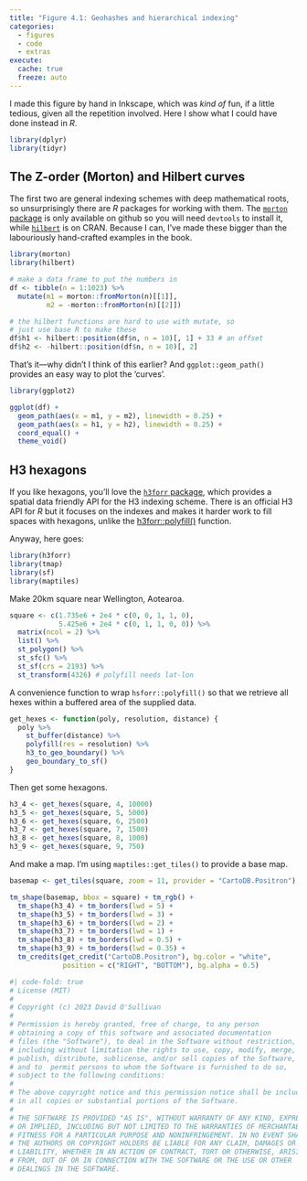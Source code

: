 ```yaml
---
title: "Figure 4.1: Geohashes and hierarchical indexing"
categories: 
  - figures
  - code
  - extras
execute: 
  cache: true
  freeze: auto
---
```


I made this figure by hand in Inkscape, which was _kind of_ fun, if a little tedious, given all the repetition involved. Here I show what I could have done instead in _R_.

```r
library(dplyr)
library(tidyr)
```

## The Z-order (Morton) and Hilbert curves
The first two are general indexing schemes with deep mathematical roots, so unsurprisingly there are _R_ packages for working with them. The [`morton` package](https://github.com/s-u/morton) is only available on github so you will need `devtools` to install it, while [`hilbert`](https://cloud.r-project.org/web/packages/hilbert/index.html) is on CRAN. Because I can, I've made these bigger than the labouriously hand-crafted examples in the book.

```R
library(morton)
library(hilbert)

# make a data frame to put the numbers in
df <- tibble(n = 1:1023) %>%
  mutate(m1 = morton::fromMorton(n)[[1]],
         m2 = -morton::fromMorton(n)[[2]])

# the hilbert functions are hard to use with mutate, so 
# just use base R to make these
df$h1 <- hilbert::position(df$n, n = 10)[, 1] + 33 # an offset
df$h2 <- -hilbert::position(df$n, n = 10)[, 2]
```

That's it&mdash;why didn't I think of this earlier?  And `ggplot::geom_path()` provides an easy way to plot the 'curves'.

```r
library(ggplot2)

ggplot(df) + 
  geom_path(aes(x = m1, y = m2), linewidth = 0.25) + 
  geom_path(aes(x = h1, y = h2), linewidth = 0.25) + 
  coord_equal() + 
  theme_void()
```

## H3 hexagons
If you like hexagons, you'll love the [`h3forr` package](https://github.com/crazycapivara/h3forr), which provides a spatial data friendly API for the H3 indexing scheme. There is an official H3 API for _R_ but it focuses on the indexes and makes it harder work to fill spaces with hexagons, unlike the [h3forr::polyfill()](https://github.com/crazycapivara/h3forr) function.

Anyway, here goes:

```r
library(h3forr)
library(tmap)
library(sf)
library(maptiles)
```

Make 20km square near Wellington, Aotearoa.

```r
square <- c(1.735e6 + 2e4 * c(0, 0, 1, 1, 0), 
            5.425e6 + 2e4 * c(0, 1, 1, 0, 0)) %>%
  matrix(ncol = 2) %>%
  list() %>%
  st_polygon() %>%
  st_sfc() %>%
  st_sf(crs = 2193) %>%
  st_transform(4326) # polyfill needs lat-lon
```

A convenience function to wrap `hsforr::polyfill()` so that we retrieve all hexes within a buffered area of the supplied data.

```r
get_hexes <- function(poly, resolution, distance) {
  poly %>% 
    st_buffer(distance) %>%
    polyfill(res = resolution) %>% 
    h3_to_geo_boundary() %>% 
    geo_boundary_to_sf()
}
```

Then get some hexagons.

```r
h3_4 <- get_hexes(square, 4, 10000)
h3_5 <- get_hexes(square, 5, 5000)
h3_6 <- get_hexes(square, 6, 2500)
h3_7 <- get_hexes(square, 7, 1500)
h3_8 <- get_hexes(square, 8, 1000)
h3_9 <- get_hexes(square, 9, 750)
```

And make a map. I'm using `maptiles::get_tiles()` to provide a base map.

```r
basemap <- get_tiles(square, zoom = 11, provider = "CartoDB.Positron")

tm_shape(basemap, bbox = square) + tm_rgb() +
  tm_shape(h3_4) + tm_borders(lwd = 5) +
  tm_shape(h3_5) + tm_borders(lwd = 3) +
  tm_shape(h3_6) + tm_borders(lwd = 2) +
  tm_shape(h3_7) + tm_borders(lwd = 1) +
  tm_shape(h3_8) + tm_borders(lwd = 0.5) +
  tm_shape(h3_9) + tm_borders(lwd = 0.35) +
  tm_credits(get_credit("CartoDB.Positron"), bg.color = "white",
             position = c("RIGHT", "BOTTOM"), bg.alpha = 0.5)
```


```r
#| code-fold: true
# License (MIT)
#
# Copyright (c) 2023 David O'Sullivan
#
# Permission is hereby granted, free of charge, to any person
# obtaining a copy of this software and associated documentation
# files (the "Software"), to deal in the Software without restriction,
# including without limitation the rights to use, copy, modify, merge,
# publish, distribute, sublicense, and/or sell copies of the Software,
# and to  permit persons to whom the Software is furnished to do so,
# subject to the following conditions:
#
# The above copyright notice and this permission notice shall be included
# in all copies or substantial portions of the Software.
#
# THE SOFTWARE IS PROVIDED "AS IS", WITHOUT WARRANTY OF ANY KIND, EXPRESS
# OR IMPLIED, INCLUDING BUT NOT LIMITED TO THE WARRANTIES OF MERCHANTABILITY,
# FITNESS FOR A PARTICULAR PURPOSE AND NONINFRINGEMENT. IN NO EVENT SHALL
# THE AUTHORS OR COPYRIGHT HOLDERS BE LIABLE FOR ANY CLAIM, DAMAGES OR OTHER
# LIABILITY, WHETHER IN AN ACTION OF CONTRACT, TORT OR OTHERWISE, ARISING
# FROM, OUT OF OR IN CONNECTION WITH THE SOFTWARE OR THE USE OR OTHER
# DEALINGS IN THE SOFTWARE.
```
